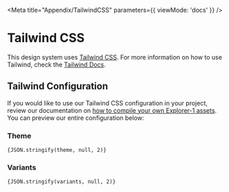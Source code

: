 
<Meta title="Appendix/TailwindCSS" parameters={{ viewMode: 'docs' }} />

# Tailwind CSS

This design system uses [Tailwind CSS](https://tailwindcss.com/). For more information on how to use Tailwind, check the [Tailwind Docs](https://tailwindcss.com/docs).

## Tailwind Configuration

If you would like to use our Tailwind CSS configuration in your project, review our documentation on [how to compile your own Explorer-1 assets](https://github.com/nasa-jpl/explorer-1#compile-your-own-using-assets-a-la-carte). You can preview our entire configuration below:

### Theme

<code language="js">{JSON.stringify(theme, null, 2)}</code>

### Variants

<code language="json">{JSON.stringify(variants, null, 2)}</code>
